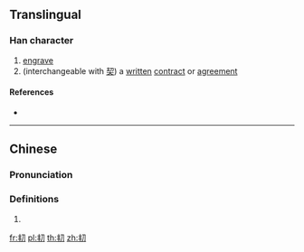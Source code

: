{{character info/new}}
==Translingual==

===Han character===
{{Han char|rn=18|rad=刀|as=04|sn=6|four=|canj=QJSH|ids=⿰丰刀}}

# [[engrave]]
# (interchangeable with [[契]]) a [[written]] [[contract]] or [[agreement]]

====References====
* {{Han ref|kx=0137.150|hdz=10324.110|uh=34DE|ud=13534}}

----

==Chinese==
{{zh-forms}}

===Pronunciation===
{{zh-pron
|m=qià
|c=kaai3
|oc=y
|cat=
}}

===Definitions===
{{zh-hanzi}}

# {{rfdef|zh}}

[[fr:㓞]]
[[pl:㓞]]
[[th:㓞]]
[[zh:㓞]]